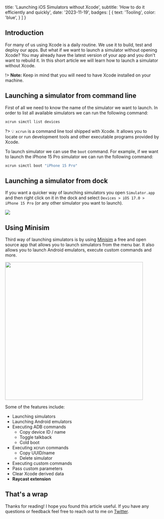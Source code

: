 
  title: 'Launching iOS Simulators without Xcode',
  subtitle: 'How to do it efficiently and quickly',
  date: '2023-11-19',
  badges: [
    {
      text: 'Tooling',
      color: 'blue',
    }
  ]
}

## Introduction

For many of us using Xcode is a daily routine. We use it to build, test and deploy our apps. But what if we want to launch a simulator without opening Xcode? 
You may already have the latest version of your app and you don't want to rebuild it. In this short article we will learn how to launch a simulator without Xcode.

!> **Note:** Keep in mind that you will need to have Xcode installed on your machine.

## Launching a simulator from command line

First of all we need to know the name of the simulator we want to launch. In order to list all available simulators we can run the following command:

```bash
xcrun simctl list devices
```

?> 💡 `xcrun` is a command line tool shipped with Xcode. It allows you to locate or run development tools and other executable programs provided by Xcode.

To launch simulator we can use the `boot` command. For example, if we want to launch the iPhone 15 Pro simulator we can run the following command:

```bash
xcrun simctl boot "iPhone 15 Pro"
```

## Launching a simulator from dock

If you want a quicker way of launching simulators you open `Simulator.app` and then right click on it in the dock and select `Devices > iOS 17.0 > iPhone 15 Pro` (or any other simulator you want to launch).

<img src='https://res.cloudinary.com/dangiiuvf/image/upload/f_auto,q_auto/ukyq8bqea1ysmnqv7b93'  />

## Using Minisim

Third way of launching simulators is by using [Minisim](https://minisim.app) a free and open source app that allows you to launch simulators from the menu bar. 
It also allows you to launch Android emulators, execute custom commands and more.

<img className='center' width="450" src='https://res.cloudinary.com/dangiiuvf/image/upload/f_auto,q_auto/zzydnahxiltb341ubras'/>

Some of the features include:
- Launching simulators
- Launching Android emulators
- Executing ADB commands
  - Copy device ID / name
  - Toggle talkback
  - Cold boot
- Executing xcrun commands
  - Copy UUID/name 
  - Delete simulator
- Executing custom commands
- Pass custom parameters
- Clear Xcode derived data
- **Raycast extension**


## That's a wrap

Thanks for reading! I hope you found this article useful. If you have any questions or feedback feel free to reach out to me on [Twitter](https://twitter.com/o_kwasniewski).


